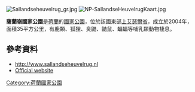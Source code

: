 [[Image:Sallandseheuvelrug_gr.jpg|right]]
[[Image:NP-SallandseHeuvelrugKaart.jpg|right]]
{{coord|52|20|N|6|25|E|region:NL_scale:200000|format=dms|display=title}}

'''薩蘭嶺國家公園'''是[[荷蘭|荷蘭]]的[[國家公園|國家公園]]，位於該國東部[[上艾瑟爾省|上艾瑟爾省]]，成立於2004年，面積35平方公里，有鹿類、狐狸、臭鼬、鼬鼠、蝙蝠等哺乳類動物棲息。

==參考資料==
* http://www.sallandseheuvelrug.nl {{Wayback|url=http://www.sallandseheuvelrug.nl/ |date=20210301125346 }}
* [https://www.sallandseheuvelrug.nl/ Official website] {{Wayback|url=https://www.sallandseheuvelrug.nl/ |date=20210301125346 }}

{{Netherlands-geo-stub}}
[[Category:荷蘭國家公園|Category:荷蘭國家公園]]